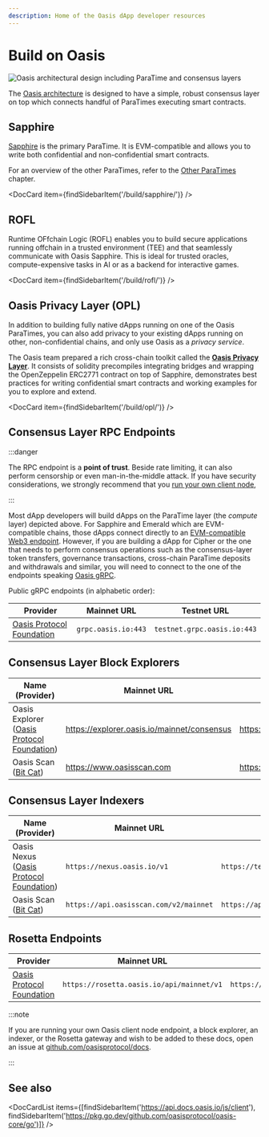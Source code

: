 ```yaml
---
description: Home of the Oasis dApp developer resources
---
```



# Build on Oasis

![Oasis architectural design including ParaTime and consensus layers](../general/images/architecture/technology_scalability.svg)

The [Oasis architecture] is designed to have a simple, robust consensus layer
on top which connects handful of ParaTimes executing smart contracts.

## Sapphire

[Sapphire] is the primary ParaTime. It is EVM-compatible and allows you to
write both confidential and non-confidential smart contracts.

For an overview of the other ParaTimes, refer to the [Other ParaTimes] chapter.

<DocCard item={findSidebarItem('/build/sapphire/')} />

[Oasis architecture]: ../general/oasis-network/README.mdx
[Sapphire]: https://github.com/oasisprotocol/docs/blob/main/docs/build/sapphire/README.mdx
[Other ParaTimes]: ./tools/other-paratimes/README.mdx

## ROFL

Runtime OFfchain Logic (ROFL) enables you to build secure applications running
offchain in a trusted environment (TEE) and that seamlessly communicate with
Oasis Sapphire. This is ideal for trusted oracles, compute-expensive tasks
in AI or as a backend for interactive games.

<DocCard item={findSidebarItem('/build/rofl/')} />

## Oasis Privacy Layer (OPL)

In addition to building fully native dApps running on one of the Oasis
ParaTimes, you can also add privacy to your existing dApps running on other,
non-confidential chains, and only use Oasis as a *privacy service*.

The Oasis team prepared a rich cross-chain toolkit called the
[**Oasis Privacy Layer**](opl/README.mdx). It consists of solidity precompiles
integrating bridges and wrapping the OpenZeppelin ERC2771 contract on top of
Sapphire, demonstrates best practices for writing confidential smart contracts
and working examples for you to explore and extend.

<DocCard item={findSidebarItem('/build/opl/')} />

## Consensus Layer RPC Endpoints

:::danger

The RPC endpoint is a **point of trust**. Beside rate limiting, it can also
perform censorship or even man-in-the-middle attack. If you have security
considerations, we strongly recommend that you [run your own client
node][non-validator-node],

:::

[non-validator-node]: ../node/run-your-node/non-validator-node.mdx

Most dApp developers will build dApps on the ParaTime layer (the *compute*
layer) depicted above. For Sapphire and Emerald which are EVM-compatible chains,
those dApps connect directly to an [EVM-compatible Web3 endpoint][web3].
However, if you are building a dApp for Cipher or the one that needs to
perform consensus operations such as the consensus-layer token transfers,
governance transactions, cross-chain ParaTime deposits and withdrawals and
similar, you will need to connect to the one of the endpoints speaking
[Oasis gRPC][grpc].

Public gRPC endpoints (in alphabetic order):

| Provider                    | Mainnet URL         | Testnet URL                 |
|-----------------------------|---------------------|-----------------------------|
| [Oasis Protocol Foundation] | `grpc.oasis.io:443` | `testnet.grpc.oasis.io:443` |

[Oasis Protocol Foundation]: https://oasisprotocol.org
[web3]: ../node/web3.mdx
[grpc]: ../node/grpc.mdx

## Consensus Layer Block Explorers

| Name (Provider)                              | Mainnet URL                                   | Testnet URL                                 |
|----------------------------------------------|-----------------------------------------------|---------------------------------------------|
| Oasis Explorer ([Oasis Protocol Foundation]) | https://explorer.oasis.io/mainnet/consensus   | https://explorer.oasis.io/testnet/consensus |
| Oasis Scan ([Bit Cat])                       | https://www.oasisscan.com                     | https://testnet.oasisscan.com               |

[Bit Cat]: https://www.bitcat365.com/

## Consensus Layer Indexers

| Name (Provider)                           | Mainnet URL                            | Testnet URL                            | Documentation                              |
|-------------------------------------------|----------------------------------------|----------------------------------------|--------------------------------------------|
| Oasis Nexus ([Oasis Protocol Foundation]) | `https://nexus.oasis.io/v1`            | `https://testnet.nexus.oasis.io/v1`    | [API][Nexus-docs]                          |
| Oasis Scan ([Bit Cat])                    | `https://api.oasisscan.com/v2/mainnet` | `https://api.oasisscan.com/v2/testnet` | [API][OasisScan-docs]                      |

[Nexus-docs]: https://nexus.oasis.io/v1/spec/v1.html
[OasisScan-docs]: https://api.oasisscan.com/v2/swagger/

## Rosetta Endpoints

| Provider                    | Mainnet URL                               | Testnet URL                               |
|-----------------------------|-------------------------------------------|-------------------------------------------|
| [Oasis Protocol Foundation] | `https://rosetta.oasis.io/api/mainnet/v1` | `https://rosetta.oasis.io/api/testnet/v1` |

:::note

If you are running your own Oasis client node endpoint, a block explorer, an
indexer, or the Rosetta gateway and wish to be added to these docs, open an
issue at [github.com/oasisprotocol/docs].

:::

[github.com/oasisprotocol/docs]: https://github.com/oasisprotocol/docs/issues

## See also

<DocCardList items={[findSidebarItem('https://api.docs.oasis.io/js/client'), findSidebarItem('https://pkg.go.dev/github.com/oasisprotocol/oasis-core/go')]} />
